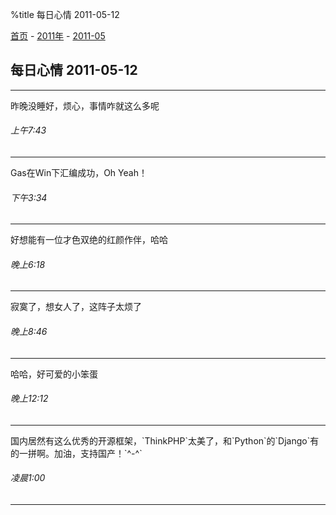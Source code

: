 %title 每日心情 2011-05-12

[[../../../index|首页]] - [[../index|2011年]] - [[index|2011-05]]
==每日心情 2011-05-12==
----
昨晚没睡好，烦心，事情咋就这么多呢
======上午7:43======
----
Gas在Win下汇编成功，Oh Yeah！
======下午3:34======
----
好想能有一位才色双绝的红颜作伴，哈哈
======晚上6:18======
----
寂寞了，想女人了，这阵子太烦了
======晚上8:46======
----
哈哈，好可爱的小笨蛋
======晚上12:12======
----
国内居然有这么优秀的开源框架，`ThinkPHP`太美了，和`Python`的`Django`有的一拼啊。加油，支持国产！`^-^`
======凌晨1:00======
----
